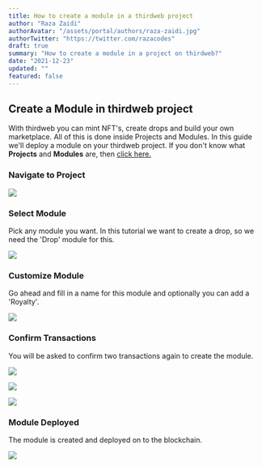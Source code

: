 ```yaml
---
title: How to create a module in a thirdweb project
author: "Raza Zaidi"
authorAvatar: "/assets/portal/authors/raza-zaidi.jpg"
authorTwitter: "https://twitter.com/razacodes"
draft: true
summary: "How to create a module in a project on thirdweb?" 
date: "2021-12-23"
updated: ""
featured: false
---
```

## Create a Module in thirdweb project

With thirdweb you can mint NFT's, create drops and build your own marketplace. All of this is done inside Projects and Modules. In this guide we'll deploy a module on your thirdweb project. If you don't know what **Projects** and **Modules** are, then [click here.](/learn/introduction)

### Navigate to Project

![](/assets/portal/learn/projects/My_project_2.png)

### Select Module

Pick any module you want. In this tutorial we want to create a drop, so we need the 'Drop' module for this.

![](/assets/portal/learn/projects/Drop.png)

### Customize Module

Go ahead and fill in a name for this module and optionally you can add a 'Royalty'.

![](/assets/portal/learn/projects/add-module.png)

### Confirm Transactions

You will be asked to confirm two transactions again to create the module.

![](/assets/portal/learn/projects/adding-module.png)

<ImageSideToSide>

![](/assets/portal/learn/projects/metamask4.png)

![](/assets/portal/learn/projects/metamask5.png)

</ImageSideToSide>

### Module Deployed

The module is created and deployed on to the blockchain.

![](/assets/portal/learn/projects/Claim_conditions.png)

<MdxNavigation>
  <MdxNavigationItem href="/learn/projects" title="Project" />
  <MdxNavigationItem
    href="/learn/modules/nft-collection"
    title="NFT Collection"
    next
  />
</MdxNavigation>